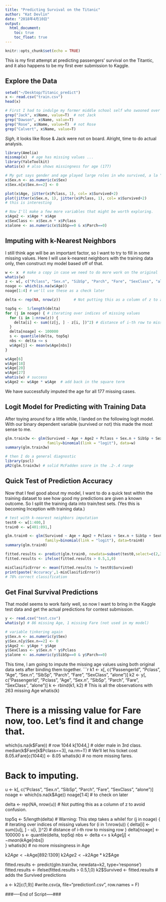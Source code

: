 ```yaml
---
title: "Predicting Survival on the Titanic"
author: "Kat Devlin"
date: "2018年4月10日"
output: 
  html_document:
    toc: true
    toc_float: true
---
```


```r
knitr::opts_chunk$set(echo = TRUE)
```

This is my first attempt at predicting passengers' survival on the Titantic, and it also happens to be my first ever submission to Kaggle. 

## Explore the Data


```r

setwd("~/Desktop/Titanic_predict")
x <- read.csv("train.csv")
head(x)

# First I had to indulge my former middle school self who swooned over Leo & Kate Winslet in the movie version:
grep("Jack", x$Name, value=T)  # not Jack
grep("Dawson", x$Name, value=T)
grep("Rose", x$Name, value=T)  # not Rose
grep("Calvert", x$Name, value=T)
```

*Sigh*, it looks like Rose & Jack were not on board. Alright, time to do actual analysis.

```r
library(Amelia)
missmap(x)  # age has missing values ...
library(YaleToolkit) 
whatis(x) # also shows missingness for age (177)

# My gut says gender and age played large roles in who survived, a la "women and children first". Class probably did as well. So I'll make sex a dummy variable and plot away.
x$Sex.n <- as.numeric(x$Sex)
x$Sex.n[x$Sex.n==2] <- 0

plot(x$Age, jitter(x$Pclass, 1), col= x$Survived+2)
plot(jitter(x$Sex.n, 1), jitter(x$Pclass, 1), col= x$Survived+2) 
# this is interesting

# Now I'll make a few more variables that might be worth exploring.
x$Age2 <- x$Age * x$Age
x$SexClass <- x$Sex.n * x$Pclass
x$alone <- as.numeric(x$SibSp==0 & x$Parch==0)
```
## Imputing with k-Nearest Neighbors

I still think age will be an important factor, so I want to try to fill in some missing values. Here I will use k-nearest neighbors with the training data only, then construct my model based off of that.

```r
w <- x  # make a copy in case we need to do more work on the original
whatis(w)
z <- w[, c("Pclass", "Sex.n", "SibSp", "Parch", "Fare", "SexClass", "alone")]
noage <- which(is.na(w$Age))
noage[1:4] # we'll use these as a check later

delta <- rep(NA, nrow(z))      # Not putting this as a column of z to avoid confusion. 

top5q <-  5/length(delta)
for (j in noage) { # iterating over indices of missing values
  for (i in 1:nrow(z)) { 
    delta[i] <- sum((z[j, ] - z[i, ])^2) # distance of i-th row to missing row
  } 
  delta[noage] <- 100000
  s <- quantile(delta, top5q)
  nbs <- delta <= s
  w$Age[j] <- mean(w$Age[nbs])  
}

w$Age[6]
w$Age[18]
w$Age[20]
w$Age[27]
whatis(w) # success
w$Age2 <- w$Age * w$Age  # add back in the square term
```

We have successfully imputed the age for all 177 missing cases. 

## Logit Model for Predicting with Training Data

After toying around for a little while, I landed on the following logit model. With our binary dependent variable (survived or not) this made the most sense to me.

```r
glm.train3w <- glm(Survived ~ Age + Age2 + Pclass + Sex.n + SibSp + SexClass + alone, 
                   family=binomial(link = "logit"), data=w)
summary(glm.train3w)

# then I do a general diagnostic 
library(pscl)
pR2(glm.train3w) # solid McFadden score in the .2-.4 range
```

## Quick Test of Prediction Accuracy

Now that I feel good about my model, I want to do a quick test within the training dataset to see how good my predictions are given a known outcome. So I split the training data into train/test sets. (Yes this is becoming Inception with training data.)

``` r
# test with k-nearest neighbors imputation
test0 <- w[1:400,]
train0 <- w[401:891,]

glm.train0 <- glm(Survived ~ Age + Age2 + Pclass + Sex.n + SibSp + SexClass + alone, 
                  family=binomial(link = "logit"), data=train0)
summary(glm.train0)

fitted.results <- predict(glm.train0, newdata=subset(test0,select=c(2,3,6,7,8,13,14,15,16)), type='response')
fitted.results <- ifelse(fitted.results > 0.5,1,0)

misClasificError <- mean(fitted.results != test0$Survived)
print(paste('Accuracy',1-misClasificError))
# 78% correct classification
```

## Get Final Survival Predictions

That model seems to work fairly well, so now I want to bring in the Kaggle test data and get the actual predictions for contest submission.

``` r
y <- read.csv("test.csv")
whatis(y) # 86 missing Age, 1 missing Fare (not used in my model) 

# variable tinkering again
y$Sex.n <- as.numeric(y$Sex)
y$Sex.n[y$Sex.n==2] <- 0
y$Age2 <- y$Age * y$Age
y$SexClass <- y$Sex.n * y$Pclass
y$alone <- as.numeric(y$SibSp==0 & y$Parch==0)
```

This time, I am going to impute the missing age values using both original data sets after binding them together.
```r
k1 <- x[, c("PassengerId", "Pclass", "Age", "Sex.n", "SibSp", "Parch", "Fare", "SexClass", "alone")]
k2 <- y[, c("PassengerId", "Pclass", "Age", "Sex.n", "SibSp", "Parch", "Fare", "SexClass", "alone")]
k <- rbind(k1, k2)  # This is all the observations with 263 missing Age
whatis(k)

# There is a missing value for Fare now, too. Let's find it and change that.
which(is.na(k$Fare))  # row 1044
k[1044,]  # older male in 3rd class. 
median(k$Fare[k$Pclass==3], na.rm=T)
# We'll let his ticket cost $8.05.
k$Fare[c(1044)] <- 8.05
whatis(k) # no more missing fares.

# Back to imputing. 
u <- k[, c("Pclass", "Sex.n", "SibSp", "Parch", "Fare", "SexClass", "alone")]
noage <- which(is.na(k$Age))
noage[1:4] # to check on later

delta <- rep(NA, nrow(u))      # Not putting this as a column of z to avoid confusion. 

top5q <-  5/length(delta)
# Warning: This step takes a while!
for (j in noage) { # iterating over indices of missing values
  for (i in 1:nrow(u)) { 
    delta[i] <- sum((u[j, ] - u[i, ])^2) # distance of i-th row to missing row
  } 
  delta[noage] <- 100000
  s <- quantile(delta, top5q)
  nbs <- delta <= s
  k$Age[j] <- mean(k$Age[nbs])  
}
whatis(k)  # no more missingness in Age

k2$Age <- k$Age[892:1309]
k2$Age2 <- k2$Age * k2$Age

fitted.results <- predict(glm.train3w, newdata=k2, type='response')
fitted.results <- ifelse(fitted.results > 0.5,1,0)
k2$Survived <- fitted.results  # adds the Survived predictions

a <- k2[c(1,9)]
#write.csv(a, file="prediction1.csv", row.names = F)

###-----End of Script-----###